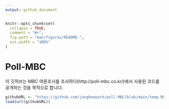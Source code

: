 ```yaml
---
output: github_document
---
```


<!-- README.md is generated from README.Rmd. Please edit that file -->

```r
knitr::opts_chunk$set(
  collapse = TRUE,
  comment = "#>",
  fig.path = "man/figures/README-",
  out.width = "100%"
)
```

# Poll-MBC

이 깃허브는 MBC 여론조사를 조사하다(http://poll-mbc.co.kr/)에서 사용된 코드를 공개하는 것을 목적으로 합니다. 

```r
githubURL <- "https://github.com/jongheepark/poll-MBC/blob/main/temp.RData"
load(url(githubURL))
```

